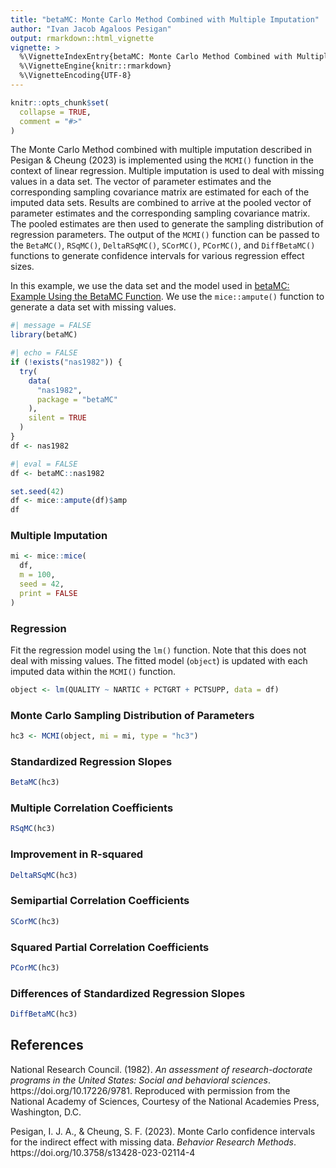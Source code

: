 ```yaml
---
title: "betaMC: Monte Carlo Method Combined with Multiple Imputation"
author: "Ivan Jacob Agaloos Pesigan"
output: rmarkdown::html_vignette
vignette: >
  %\VignetteIndexEntry{betaMC: Monte Carlo Method Combined with Multiple Imputation}
  %\VignetteEngine{knitr::rmarkdown}
  %\VignetteEncoding{UTF-8}
---
```


```r
knitr::opts_chunk$set(
  collapse = TRUE,
  comment = "#>"
)
```

The Monte Carlo Method combined with multiple imputation
described in Pesigan & Cheung (2023)
is implemented using the `MCMI()` function
in the context of linear regression.
Multiple imputation is used to deal with missing values in a data set.
The vector of parameter estimates
and the corresponding sampling covariance matrix
are estimated for each of the imputed data sets.
Results are combined to arrive at the pooled vector of parameter estimates
and the corresponding sampling covariance matrix.
The pooled estimates are then used to generate the sampling distribution
of regression parameters.
The output of the `MCMI()` function
can be passed to the
`BetaMC()`,
`RSqMC()`,
`DeltaRSqMC()`,
`SCorMC()`,
`PCorMC()`,
and
`DiffBetaMC()` functions
to generate confidence intervals for various
regression effect sizes.

In this example,
we use the data set and the model used in
[betaMC: Example Using the BetaMC Function](example_beta_mc.html).
We use the `mice::ampute()` function to generate a data set with missing values.

```r
#| message = FALSE
library(betaMC)
```

```r
#| echo = FALSE
if (!exists("nas1982")) {
  try(
    data(
      "nas1982",
      package = "betaMC"
    ),
    silent = TRUE
  )
}
df <- nas1982
```

```r
#| eval = FALSE
df <- betaMC::nas1982
```

```r
set.seed(42)
df <- mice::ampute(df)$amp
df
```

### Multiple Imputation

```r
mi <- mice::mice(
  df,
  m = 100,
  seed = 42,
  print = FALSE
)
```

### Regression

Fit the regression model using the `lm()` function.
Note that this does not deal with missing values.
The fitted model (`object`) is updated with each imputed data
within the `MCMI()` function.

```r
object <- lm(QUALITY ~ NARTIC + PCTGRT + PCTSUPP, data = df)
```

### Monte Carlo Sampling Distribution of Parameters

```r
hc3 <- MCMI(object, mi = mi, type = "hc3")
```

### Standardized Regression Slopes

```r
BetaMC(hc3)
```

### Multiple Correlation Coefficients

```r
RSqMC(hc3)
```

### Improvement in R-squared

```r
DeltaRSqMC(hc3)
```

### Semipartial Correlation Coefficients

```r
SCorMC(hc3)
```

### Squared Partial Correlation Coefficients

```r
PCorMC(hc3)
```

### Differences of Standardized Regression Slopes

```r
DiffBetaMC(hc3)
```

## References

National Research Council. (1982).
*An assessment of research-doctorate programs in the United States: Social and behavioral sciences*.
https://doi.org/10.17226/9781.
Reproduced with permission from the National Academy of Sciences,
Courtesy of the National Academies Press, Washington, D.C.

Pesigan, I. J. A., & Cheung, S. F. (2023).
Monte Carlo confidence intervals for the indirect effect with missing data.
*Behavior Research Methods*.
https://doi.org/10.3758/s13428-023-02114-4
